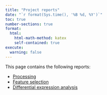 ---
title: "Project reports"
date: "`r format(Sys.time(), '%B %d, %Y')`"
toc: true
number-sections: true
format:
  html:
    html-math-method: katex
    self-contained: true
execute:
  warning: false
---

This page contains the following reports:

  - [Processing](processing/processing_steps.html)
  - [Feature selection](downstream_analysis/feature_selection.html)
  - [Differential expression analysis](downstream_analysis/differential expression.html)
